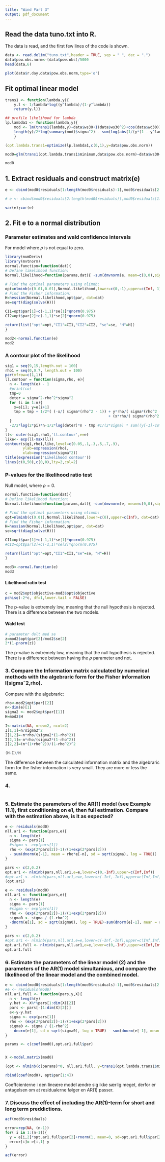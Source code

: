 ```yaml
---
title: "Wind Part 3"
output: pdf_document
---
```


## Read the data tuno.txt into R.
The data is read, and the first few lines of the code is shown.
```r
data <- read.delim("tuno.txt",header = TRUE, sep = " ", dec = ".")
data$pow.obs.norm<-(data$pow.obs)/5000
head(data,6)
```
```r
plot(data$r.day,data$pow.obs.norm,type='o')
```

## Fit optimal linear model

```r
trans1 <- function(lambda,y){
    y.l <- 1/lambda*log((y^lambda)/(1-y^lambda))
    return(y.l)}

## profile likelihood for lambda
lp.lambda1 <- function(lambda,y){
    mod <- lm(trans1(lambda,y)~data$ws30+I(data$ws30^2)+cos(data$wd30))
    length(y)/2*log(summary(mod)$sigma^2) - sum(log(abs(1/(y*(1 - y^lambda)))))
    }

(opt.lambda.trans1=optimize(lp.lambda1,c(0,1),y=data$pow.obs.norm))

mod0=glm(trans1(opt.lambda.trans1$minimum,data$pow.obs.norm)~data$ws30+I(data$ws30^2)+cos(data$wd30),family=gaussian,  data=data)

mod0
```


## 1. Extract residuals and construct matrix(e)
```r

e <- cbind(mod0$residuals[1:length(mod0$residuals)-1],mod0$residuals[2:length(mod0$residuals)])

# e <- cbind(mod0$residuals[2:length(mod0$residuals)],mod0$residuals[1:length(mod0$residuals)-1])

var(e);cor(e)

```

## 2. Fit e to a normal distribution
### Parameter estimates and wald confidence intervals
For model where $\rho$ is not equal to zero.
```r
library(numDeriv)
library(mvtnorm)
normal.function=function(dat){
# Define likelihood function:
Normal.likelihood=function(params,dat){ -sum(dmvnorm(e, mean=c(0,0),sigma=params[1]*matrix(c(1,params[2], params[2],1), nrow=2),log=TRUE))}

# Find the optimal parameters using nlimnb:
opt=nlminb(c(0.01,0.01),Normal.likelihood,lower=c(0,-1),upper=c(Inf, 1), dat=dat)
# Find the Fisher information:
H=hessian(Normal.likelihood,opt$par, dat=dat)
se=sqrt(diag(solve(H)))

CI1=opt$par[1]+c(-1,1)*se[1]*qnorm(0.975)
CI2=opt$par[2]+c(-1,1)*se[2]*qnorm(0.975)

return(list("opt"=opt,"CI1"=CI1,"CI2"=CI2, "se"=se, "H"=H))
}

mod2<-normal.function(e)
mod2
```


### A contour plot of the likelihood

```r

sig1 = seq(9,15,length.out = 100)
rho1 = seq(0,0.7, length.out = 100)
par(mfrow=c(1,1))
ll.contour = function(sigma,rho, e){
  n <- length(e) - 1
  #print(co)
  tmp=0
  deter = sigma^2-rho^2*sigma^2
  for (i in 1:n){
    x=e[i]; y=e[i+1]
    tmp = tmp + 1/2*( (-x/( sigma*(rho^2 - 1)) + y*rho/( sigma*(rho^2 - 1)))*x 
                                               + (x*rho/( sigma*(rho^2 - 1)) - y/( sigma*(rho^2 - 1)))*y)
  }
  -2/2*log(2*pi)*n-1/2*log(deter)*n - tmp #1/(2*sigma) * sum((y[-1]-co*y[-(n+1)])^2)
}
ll<- outer(sig1,rho1,'ll.contour',e=e)
like<- exp(ll-max(ll))
contour(sig1,rho1,like,level=c(0.05,.1,.3,.5,.7,.9),
        ylab=expression(rho),
        xlab=expression(sigma^2))
title(expression('Likelihood contour'))
lines(c(0,50),c(0,0),lty=2,col=2)

```


### P-values for the likelihood ratio test
Null model, where $\rho=0$.

```r
normal.function=function(dat){
# Define likelihood function:
Normal.likelihood=function(params,dat){ -sum(dmvnorm(e, mean=c(0,0),sigma=params[1]*matrix(c(1,0,0,1), nrow=2),log=TRUE))}

# Find the optimal parameters using nlimnb:
opt=nlminb(c(0.01),Normal.likelihood,lower=c(0),upper=c(Inf), dat=dat)
# Find the Fisher information:
H=hessian(Normal.likelihood,opt$par, dat=dat)
se=sqrt(diag(solve(H)))

CI1=opt$par[1]+c(-1,1)*se[1]*qnorm(0.975)
#CI2=opt$par[2]+c(-1,1)*se[2]*qnorm(0.975)

return(list("opt"=opt,"CI1"=CI1,"se"=se, "H"=H))
}

mod3<-normal.function(e)
mod3
```

#### Likelihood ratio test
```r
c = mod2$opt$objective-mod3$opt$objective
pchisq(-2*c, df=1,lower.tail = FALSE)
```
The p-value is extremely low, meaning that the null hypothesis is rejected. There is a difference between the two models.

#### Wald test
```r
# parameter delt med se
z=mod2$opt$par[2]/mod2$se[2]
2*(1-pnorm(z))
```
The p-value is extremely low, meaning that the null hypothesis is rejected. There is a difference between having the $\rho$ parameter and not.

### 3. Compare the Information matrix calculated by numerical methods with the algebraric form for the Fisher information I(sigmaˆ2,rho).
Compare with the algebraric:
```r
rho<-mod2$opt$par[[2]]
n<-dim(e)[1]
sigma2 <- mod2$opt$par[[1]]
H=mod2$H
  
I<-matrix(NA, nrow=2, ncol=2)
I[1,1]=n/sigma2^2
I[1,2]=-n*rho/(sigma2*(1-rho^2))
I[2,1]=-n*rho/(sigma2*(1-rho^2))
I[2,2]=(n*(1+rho^2))/(1-rho^2)^2

(H-I)/H

```
The difference between the calculated information matrix and the algebraric form for the fisher information is very small. They are more or less the same.


### 4. 

```r

```




### 5. Estimate the parameters of the AR(1) model (see Example 11.1), first conditioning on e1, then full estimation. Compare with the estimation above, is it as expected?

```r

e <- residuals(mod0)
nll.ar1 <- function(pars,e){ 
  n <- length(e)
  sigma <- pars[1]
  #sigma <- exp(pars[1])
  rho <- (exp(2*pars[2])-1)/(1+exp(2*pars[2]))
  - sum(dnorm(e[-1], mean = rho*e[-n], sd = sqrt(sigma), log = TRUE))
}

pars <- c(2,0.2)
opt.ar1 <- nlminb(pars,nll.ar1,e=e,lower=c(0,-Inf),upper=c(Inf,Inf))
#opt.ar1 <- nlminb(pars,nll.ar1,e=e,lower=c(-Inf,-Inf),upper=c(Inf,Inf))
(opt.ar1)

```



```r

e <- residuals(mod0)
nll.ar1 <- function(pars,e){ 
  n <- length(e)
  sigma <- pars[1]
  #sigma <- exp(pars[1])
  rho <- (exp(2*pars[2])-1)/(1+exp(2*pars[2]))
  sigma0 <- sigma / (1-rho^2)
  -dnorm(e[1], sd = sqrt(sigma0), log = TRUE)-sum(dnorm(e[-1], mean = rho*e[-n], sd = sqrt(sigma), log = TRUE))
}

pars <- c(2,0.2)
#opt.ar1 <- nlminb(pars,nll.ar1,e=e,lower=c(-Inf,-Inf),upper=c(Inf,Inf))
opt.ar1.full <- nlminb(pars,nll.ar1,e=e,lower=c(0,-Inf),upper=c(Inf,Inf))
opt.ar1.full
```

### 6. Estimate the parameters of the linear model (2) and the parameters of the AR(1) model simultanious, and compare the likelihood of the linear model and the combined model.

```r

e <- cbind(mod0$residuals[1:length(mod0$residuals)-1],mod0$residuals[2:length(mod0$residuals)])
#e <- residuals(mod0)
nll.ar1.full <- function(pars,y,X){
  n <- length(y)
  y.hat <- X%*%pars[1:dim(X)[2]] 
  pars <- pars[-(1:dim(X)[2])] 
  e<-y-y.hat
  sigma <- exp(pars[1])
  rho <- (exp(2*pars[2])-1)/(1+exp(2*pars[2]))
  sigma0 <- sigma / (1-rho^2)
  - dnorm(e[1], sd = sqrt(sigma0), log = TRUE) - sum(dnorm(e[-1], mean = rho*e[-n], sd=sqrt(sigma), log = TRUE))
}

params <- c(coef(mod0),opt.ar1.full$par)


X <-model.matrix(mod0)

(opt <- nlminb(c(params)*0, nll.ar1.full, y=trans1(opt.lambda.trans1$minimum,data$pow.obs.norm), X=X))

```

```r
rbind(coef(mod0), opt$par[1:4])
```

Coeffcienterne i den lineære model ændre sig ikke særlig meget, derfor er antagelsen om at residualerne følger en AR(1) passer.

### 7. Discuss the effect of including the AR(1)-term for short and long term preddictions. 

```r
acf(mod0$residuals)
```
```r
error=rep(NA, (n-1))
for( i in 1:(n-1)){
  y = e[i,2]*opt.ar1.full$par[2]+rnorm(1, mean=0, sd=opt.ar1.full$par[2])
  error[i]= e[i,1]-y
}

acf(error)
```






